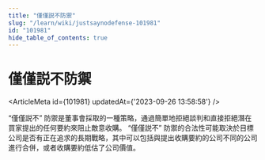```yaml
---
title: "僅僅説不防禦"
slug: "/learn/wiki/justsaynodefense-101981"
id: "101981"
hide_table_of_contents: true
---
```



# 僅僅説不防禦

<ArticleMeta id={101981} updatedAt={'2023-09-26 13:58:58'} />
<div className='border-solid border-b border-t-0 my-4 border-[var(--ifm-color-gray-300)]' />

“僅僅説不” 防禦是董事會採取的一種策略，通過簡單地拒絕談判和直接拒絕潛在買家提出的任何要約來阻止敵意收購。 “僅僅説不” 防禦的合法性可能取決於目標公司是否有正在追求的長期戰略，其中可以包括與提出收購要約的公司不同的公司進行合併，或者收購要約低估了公司價值。
